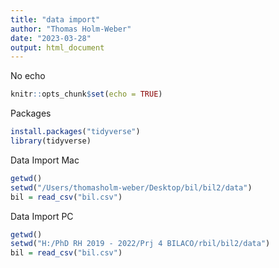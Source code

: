 ```yaml
---
title: "data import"
author: "Thomas Holm-Weber"
date: "2023-03-28"
output: html_document
---
```

No echo
```r
knitr::opts_chunk$set(echo = TRUE)
```
Packages
```r
install.packages("tidyverse")
library(tidyverse)
```


Data Import Mac
```r
getwd()
setwd("/Users/thomasholm-weber/Desktop/bil/bil2/data")
bil = read_csv("bil.csv")
```


Data Import PC
```r
getwd()
setwd("H:/PhD RH 2019 - 2022/Prj 4 BILACO/rbil/bil2/data")
bil = read_csv("bil.csv")
```

